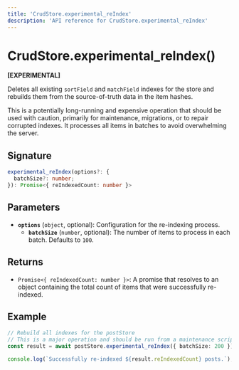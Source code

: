 ```yaml
---
title: 'CrudStore.experimental_reIndex'
description: 'API reference for CrudStore.experimental_reIndex'
---
```


# CrudStore.experimental_reIndex()

**[EXPERIMENTAL]**

Deletes all existing `sortField` and `matchField` indexes for the store and rebuilds them from the source-of-truth data in the item hashes.

This is a potentially long-running and expensive operation that should be used with caution, primarily for maintenance, migrations, or to repair corrupted indexes. It processes all items in batches to avoid overwhelming the server.

## Signature

```ts
experimental_reIndex(options?: {
  batchSize?: number;
}): Promise<{ reIndexedCount: number }>
```

## Parameters

- **`options`** (`object`, optional): Configuration for the re-indexing process.
  - **`batchSize`** (`number`, optional): The number of items to process in each batch. Defaults to `100`.

## Returns

- `Promise<{ reIndexedCount: number }>`: A promise that resolves to an object containing the total count of items that were successfully re-indexed.

## Example

```ts
// Rebuild all indexes for the postStore
// This is a major operation and should be run from a maintenance script.
const result = await postStore.experimental_reIndex({ batchSize: 200 });

console.log(`Successfully re-indexed ${result.reIndexedCount} posts.`);
```
